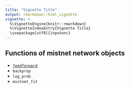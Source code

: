 ```yaml
---
title: "Vignette Title"
output: rmarkdown::html_vignette
vignette: >
  %\VignetteEngine{knitr::rmarkdown}
  %\VignetteIndexEntry{Vignette Title}
  \usepackage[utf8]{inputenc}
---
```


## Functions of mistnet network objects

* [`feedforward`](../../mistnet2/help/feedforward)
* `backprop`
* `log_prob`
* `mistnet_fit`
